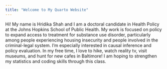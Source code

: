 ```yaml
---
title: "Welcome to My Quarto Website"
---
```


Hi! My name is Hridika Shah and I am a doctoral candidate in Health Policy at the Johns Hopkins School of Public Health. My work is focused on policy to expand access to treatment for substance use disorder, particularly among people experiencing housing insecurity and people involved in the criminal-legal system. I’m especially interested in causal inference and policy evaluation. In my free time, I love to hike, watch reality tv, visit museums, and hunt for new cafes in Baltimore! I am hoping to strengthen my statistics and coding skills through this class.
